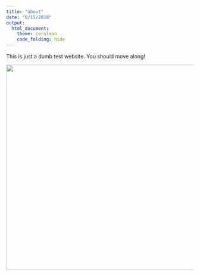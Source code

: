 ```yaml
---
title: "about"
date: "8/15/2018"
output: 
  html_document:
    theme: cerulean
    code_folding: hide
---
```

This is just a dumb test website. You should move along!

![](https://media.giphy.com/media/3o6ZtpzSCmlYjdsGlO/giphy.gif){width=550px}
